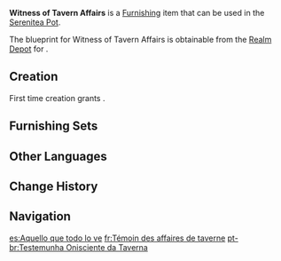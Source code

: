 {{Furnishing Infobox
|id             = 361506
|image          = Item Witness of Tavern Affairs.png
|category       = Large Furnishing
|subcategory    = Counter
|quality        = 3
|adeptal_energy = 60
|load           = 136
|reduced_load   = 102
|description    = A shelf made from top-notch [[Karmaphala Wood]] that's often found in the restaurants, taverns, and cafes of [[Sumeru City]]. If the owner of the establishment were to use these shelves to display their most cherished objects, the dark hues of the wood will contrast well with the vivid colors of the collectibles. Together with the owner, staff, account book, personal notebook, and occasional presents from regulars, this shelf and all the marks on its surface have also stood witness to the entire history of the business.
|mention        = 
|blueprint      = Realm Depot
|source1        = 
}}
'''Witness of Tavern Affairs''' is a [[Furnishing]] item that can be used in the [[Serenitea Pot]].

The blueprint for Witness of Tavern Affairs is obtainable from the [[Realm Depot]] for {{Item|Realm Currency|24|x=160}}.

==Creation==
First time creation grants {{Item|Trust|24|x=60}}.
{{Recipe
|type = Creation
|time = 14h
|Karmaphala Wood = 12
|sort = Karmaphala Wood
}}

==Furnishing Sets==
{{Craft Usage|type=Furnishing Set}}

==Other Languages==
{{Other Languages
|en      = Witness of Tavern Affairs
|zhs     = 「酒馆诸事的证人」
|zhs_rm  = "Jiǔguǎn Zhūshì de Zhèngrén"
|zht     = 「酒館諸事的證人」
|zht_rm  = "Jiǔguǎn Zhūshì de Zhèngrén"
|zh_tl   = "Witness of All Things in the Tavern"
|ja      = 「酒場の出来事の証人」
|ja_rm   = "Sakaba no Dekigoto no Shounin"
|ja_tl   = "Witness of the Tavern's Affairs"
|ko      = 「술집 사건의 증인」
|ko_rm   = "Suljip Sageon-ui Jeung'in"
|ko_tl   = "Bar Case's Witness"
|es      = Aquello que todo lo ve
|es_tl   = That Which Sees All
|fr      = Témoin des affaires de taverne
|fr_tl   = Witness of Tavern Affairs
|ru      = Свидетель событий
|ru_tl   = Witness of the Events
|th      = "พยานคนสำคัญของร้านเหล้า"
|th_rm   = 
|th_tl   = 
|vi      = Chứng Nhân Của Mọi Chuyện Tại Quán Rượu
|vi_tl   = 
|de      = „Zeuge der Tavernen&shy;angelegenheiten“
|de_tl   = "Witness of Tavern Affairs"
|id      = Saksi Kisah di Tavern
|id_tl   = Witness of Tavern Story
|pt      = Testemunha Onisciente da Taverna
|pt_tl   = 
|tr      = Han İşlerinin Tanığı
|tr_tl   = 
|it      = Testimone d'affari
|it_tl   = Witness of Affairs
}}

==Change History==
{{Change History|3.2}}

==Navigation==
{{Furnishing Navbox|interior}}

[[es:Aquello que todo lo ve]]
[[fr:Témoin des affaires de taverne]]
[[pt-br:Testemunha Onisciente da Taverna]]